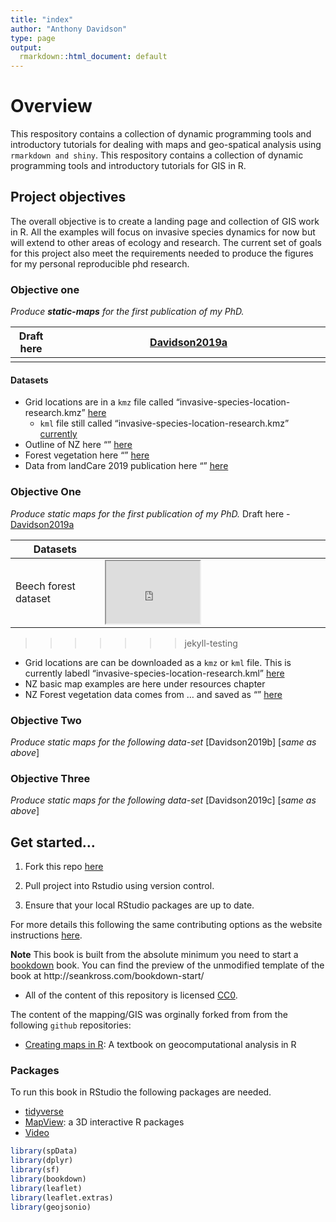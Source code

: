 ```yaml
---
title: "index"
author: "Anthony Davidson"
type: page
output: 
  rmarkdown::html_document: default
---
```


# Overview {#overview}

This respository contains a collection of dynamic programming tools and introductory tutorials for dealing with maps and geo-spatical analysis using `rmarkdown and shiny`. This respository contains a collection of dynamic programming tools and introductory tutorials for GIS in R.

## Project objectives

The overall objective is to create a landing page and collection of GIS work in R. All the examples will focus on invasive species dynamics for now but will extend to other areas of ecology and research. The current set of goals for this project also meet the requirements needed to produce the figures for my personal reproducible phd research.

### Objective one

*Produce **static-maps** for the first publication of my PhD.*

| Draft here | [Davidson2019a](https://www.ssnhub.com/beech-publication-wr/summary.html) |
|------------|---------------------------------------------------------------------------|
|            |                                                                           |

#### Datasets

  - Grid locations are in a `kmz` file called "invasive-species-location-research.kmz" [here](data/google-data/invasive-species-location-research.kmz)
    - `kml` file still called "invasive-species-location-research.kmz" [currently](data/google-data/invasive-species-location-research.kmz)
  - Outline of NZ here "" [here]()
  - Forest vegetation here "" [here]()
  - Data from landCare 2019 publication here "" [here]()

### Objective One

*Produce static maps for the first publication of my PhD.*  Draft here - [Davidson2019a](https://www.ssnhub.com/beech-publication-wr/)

| Datasets |                                        |
|-----------|----------------------------|
|Beech forest dataset | <iframe src="https://www.google.com.au/maps/d/u/0/embed?mid=1DAgemW-rkdMHTO8fxnbvbSVF4H0XNLd_" width="150" height="100"></iframe> |
>>>>>>> jekyll-testing

  - Grid locations are can be downloaded as a `kmz` or `kml` file. This is currently labedl "invasive-species-location-research.kml" [here](data/google-data/invasive-species-location-research.kml)
  - NZ basic map examples are here under resources chapter
  - NZ Forest vegetation data comes from ... and saved as "" [here]()

### Objective Two

*Produce static maps for the following data-set* [Davidson2019b] [*same as above*]

### Objective Three

*Produce static maps for the following data-set* [Davidson2019c] [*same as above*]

## Get started...

1. Fork this repo [here](www.github.com/davan690/Creating-maps-in-R/)

2. Pull project into Rstudio using version control.

3. Ensure that your local RStudio packages are up to date.

For more details this following the same contributing options as the website instructions [here](https://www.ssnhub.com/contributing/).

**Note** This book is built from the absolute minimum you need to start a  [bookdown](https://bookdown.org/yihui/bookdown/) book. You can find the preview of the unmodified template of the book at http://seankross.com/bookdown-start/

- All of the content of this repository is licensed [CC0](https://creativecommons.org/publicdomain/zero/1.0/).

The content of the mapping/GIS was orginally forked from from the following `github` repositories:

- [Creating maps in R](https://geocompr.robinlovelace.net/): A textbook on geocomputational analysis in R

### Packages

To run this book in RStudio the following packages are needed.

- [tidyverse]()
- [MapView](https://r-spatial.github.io/mapview/): a 3D interactive R packages
- [Video](https://www.youtube.com/watch?v=GMi1ThlGFMo)

```r
library(spData)
library(dplyr)
library(sf)
library(bookdown)
library(leaflet)
library(leaflet.extras)
library(geojsonio)
```